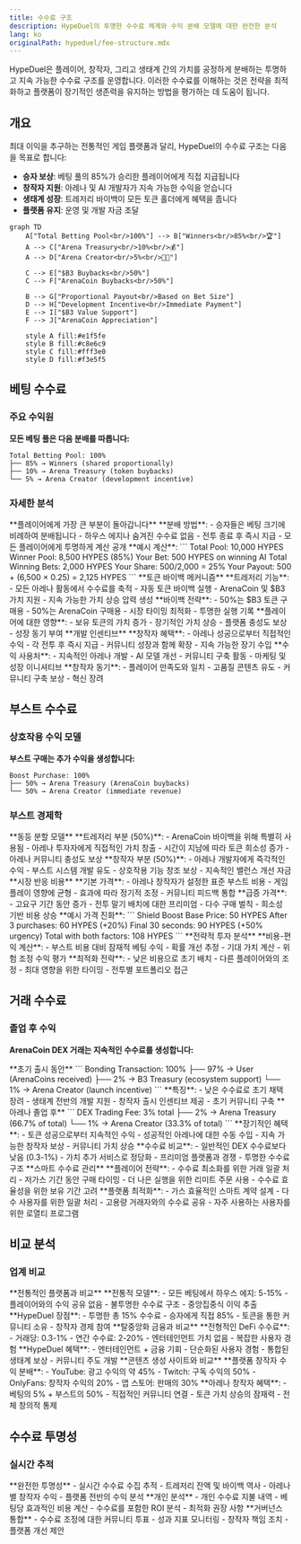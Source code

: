 ```yaml
---
title: 수수료 구조
description: HypeDuel의 투명한 수수료 체계와 수익 분배 모델에 대한 완전한 분석
lang: ko
originalPath: hypeduel/fee-structure.mdx
---
```

HypeDuel은 플레이어, 창작자, 그리고 생태계 간의 가치를 공정하게 분배하는 투명하고 지속 가능한 수수료 구조를 운영합니다. 이러한 수수료를 이해하는 것은 전략을 최적화하고 플랫폼이 장기적인 생존력을 유지하는 방법을 평가하는 데 도움이 됩니다.

## 개요

최대 이익을 추구하는 전통적인 게임 플랫폼과 달리, HypeDuel의 수수료 구조는 다음을 목표로 합니다:

- **승자 보상**: 베팅 풀의 85%가 승리한 플레이어에게 직접 지급됩니다
- **창작자 지원**: 아레나 및 AI 개발자가 지속 가능한 수익을 얻습니다
- **생태계 성장**: 트레저리 바이백이 모든 토큰 홀더에게 혜택을 줍니다
- **플랫폼 유지**: 운영 및 개발 자금 조달

```mermaid
graph TD
    A["Total Betting Pool<br/>100%"] --> B["Winners<br/>85%<br/>🏆"]
    A --> C["Arena Treasury<br/>10%<br/>💰"]
    A --> D["Arena Creator<br/>5%<br/>👨‍💻"]

    C --> E["$B3 Buybacks<br/>50%"]
    C --> F["ArenaCoin Buybacks<br/>50%"]

    B --> G["Proportional Payout<br/>Based on Bet Size"]
    D --> H["Development Incentive<br/>Immediate Payment"]
    E --> I["$B3 Value Support"]
    F --> J["ArenaCoin Appreciation"]

    style A fill:#e1f5fe
    style B fill:#c8e6c9
    style C fill:#fff3e0
    style D fill:#f3e5f5
```

## 베팅 수수료

### 주요 수익원

**모든 베팅 풀은 다음 분배를 따릅니다:**

```
Total Betting Pool: 100%
├── 85% → Winners (shared proportionally)
├── 10% → Arena Treasury (token buybacks)
└── 5% → Arena Creator (development incentive)
```

### 자세한 분석

<Tabs>
  <Tab title="Winner Payouts (85%)">
    **플레이어에게 가장 큰 부분이 돌아갑니다** **분배 방법**: - 승자들은 베팅 크기에 비례하여 분배됩니다 - 하우스 에지나 숨겨진 수수료 없음 - 전투 종료 후 즉시 지급 - 모든 플레이어에게 투명하게 계산 공개 **예시 계산**: ``` Total Pool: 10,000 HYPES Winner Pool: 8,500 HYPES (85%) Your Bet: 500 HYPES on
    winning AI Total Winning Bets: 2,000 HYPES Your Share: 500/2,000 = 25% Your Payout: 500 + (6,500 × 0.25) = 2,125
    HYPES ```
  </Tab>

<Tab title="Arena Treasury (10%)">
  **토큰 바이백 메커니즘** **트레저리 기능**: - 모든 아레나 활동에서 수수료를 축적 - 자동 토큰 바이백 실행 - ArenaCoin 및 $B3 가치 지원 - 지속 가능한 가치 상승 압력 생성 **바이백 전략**: -
  50%는 $B3 토큰 구매용 - 50%는 ArenaCoin 구매용 - 시장 타이밍 최적화 - 투명한 실행 기록 **플레이어에 대한 영향**: - 보유 토큰의 가치 증가 - 장기적인 가치 상승 - 플랫폼 충성도 보상 - 성장 동기 부여
</Tab>

  <Tab title="Arena Creator (5%)">
    **개발 인센티브** **창작자 혜택**: - 아레나 성공으로부터 직접적인 수익 - 각 전투 후 즉시 지급 - 커뮤니티 성장과 함께 확장 - 지속 가능한 장기 수입 **수익 사용처**: - 지속적인 아레나 개발 -
    AI 모델 개선 - 커뮤니티 구축 활동 - 마케팅 및 성장 이니셔티브 **창작자 동기**: -
    플레이어 만족도와 일치 - 고품질 콘텐츠 유도 - 커뮤니티 구축 보상 - 혁신 장려
  </Tab>
</Tabs>

## 부스트 수수료

### 상호작용 수익 모델

**부스트 구매는 추가 수익을 생성합니다:**

```
Boost Purchase: 100%
├── 50% → Arena Treasury (ArenaCoin buybacks)
└── 50% → Arena Creator (immediate revenue)
```

### 부스트 경제학

<AccordionGroup>
  <Accordion title="Revenue Distribution">
    **동등 분할 모델** **트레저리 부분 (50%)**: - ArenaCoin 바이백을 위해 특별히 사용됨 - 아레나 투자자에게 직접적인 가치 창출 - 시간이 지남에 따라 토큰 희소성 증가 - 아레나 커뮤니티 충성도 보상 **창작자 부분
    (50%)**: - 아레나 개발자에게 즉각적인 수익 - 부스트 시스템 개발 유도 - 상호작용 기능 창조 보상 - 지속적인 밸런스 개선 자금
  </Accordion>

<Accordion title="Dynamic Pricing">
  **시장 반응 비용** **기본 가격**: - 아레나 창작자가 설정한 표준 부스트 비용 - 게임플레이 영향에 균형 - 효과에 따라 정기적 조정 - 커뮤니티 피드백 통합 **급증 가격**: - 고요구 기간 동안 증가 - 전투 말기 배치에 대한 프리미엄 - 다수 구매 벌칙 - 희소성 기반 비용 상승 **예시 가격 진화**: ``` Shield Boost Base Price: 50 HYPES After 3 purchases: 60 HYPES (+20%)
  Final 30 seconds: 90 HYPES (+50% urgency) Total with both factors: 108 HYPES ```
</Accordion>

  <Accordion title="ROI Considerations">
    **전략적 투자 분석** **비용-편익 계산**: - 부스트 비용 대비 잠재적 베팅 수익 - 확률 개선 추정 - 기대 가치 계산 - 위험 조정 수익 평가 **최적화 전략**: - 낮은 비용으로 초기 배치 - 다른 플레이어와의 조정 - 최대 영향을 위한 타이밍 - 전투별 포트폴리오 접근
  </Accordion>
</AccordionGroup>

## 거래 수수료

### 졸업 후 수익

**ArenaCoin DEX 거래는 지속적인 수수료를 생성합니다:**

<Tabs>
  <Tab title="Bonding Phase Fees">
    **초기 출시 동안** ``` Bonding Transaction: 100% ├── 97% → User (ArenaCoins received) ├── 2% → B3 Treasury
    (ecosystem support) └── 1% → Arena Creator (launch incentive) ``` **특징**: - 낮은 수수료로 초기 채택 장려 - 생태계 전반의 개발 지원 - 창작자 출시 인센티브 제공 - 초기 커뮤니티 구축
  </Tab>

<Tab title="DEX Trading Fees">
  **아레나 졸업 후** ``` DEX Trading Fee: 3% total ├── 2% → Arena Treasury (66.7% of total) └── 1% → Arena
  Creator (33.3% of total) ``` **장기적인 혜택**: - 토큰 성공으로부터 지속적인 수익 - 성공적인 아레나에 대한 수동 수입 - 지속 가능한 창작자 보상 - 커뮤니티 가치 상승 **수수료 비교**: - 일반적인 DEX 수수료보다 낮음 (0.3-1%) - 가치 추가 서비스로 정당화 - 프리미엄 플랫폼과 경쟁 - 투명한 수수료 구조
</Tab>

  <Tab title="Fee Optimization">
    **스마트 수수료 관리** **플레이어 전략**: - 수수료 최소화를 위한 거래 일괄 처리 - 저가스 기간 동안 구매 타이밍 - 더 나은 실행을 위한 리미트 주문 사용 - 수수료 효율성을 위한 보유 기간 고려 **플랫폼 최적화**: - 가스 효율적인 스마트 계약 설계 - 다수 사용자를 위한 일괄 처리 - 고용량 거래자와의 수수료 공유 - 자주 사용하는 사용자를 위한 로열티 프로그램
  </Tab>
</Tabs>

## 비교 분석

### 업계 비교

<AccordionGroup>
  <Accordion title="Traditional Gaming">
    **전통적인 플랫폼과 비교** **전통적 모델**: - 모든 베팅에서 하우스 에지: 5-15% - 플레이어와의 수익 공유 없음 - 불투명한 수수료 구조 - 중앙집중식 이익 추출 **HypeDuel 장점**: - 투명한 총 15% 수수료
    - 승자에게 직접 85% - 토큰을 통한 커뮤니티 소유 - 창작자 경제 참여
  </Accordion>

<Accordion title="DeFi Platforms">
  **탈중앙화 금융과 비교** **전형적인 DeFi 수수료**: - 거래당: 0.3-1% - 연간 수수료: 2-20% - 엔터테인먼트 가치 없음 - 복잡한 사용자 경험 **HypeDuel 혜택**: - 엔터테인먼트 + 금융 기회
  - 단순화된 사용자 경험 - 통합된 생태계 보상 - 커뮤니티 주도 개발
</Accordion>

  <Accordion title="Creator Platforms">
    **콘텐츠 생성 사이트와 비교** **플랫폼 창작자 수익 분배**: - YouTube: 광고 수익의 약 45% - Twitch: 구독 수익의 50% - OnlyFans: 창작자 수익의 20% - 앱 스토어: 판매의 30% **아레나 창작자 혜택**: - 베팅의 5% + 부스트의 50% - 직접적인 커뮤니티 연결 - 토큰 가치 상승의 잠재력 - 전체 창의적 통제
  </Accordion>
</AccordionGroup>

## 수수료 투명성

### 실시간 추적

<Card title="Public Dashboards" icon="dashboard">
  **완전한 투명성** - 실시간 수수료 수집 추적 - 트레저리 잔액 및 바이백 역사 - 아레나별 창작자 수익 - 플랫폼 전반의 수익 분석
</Card>

<Card title="Player Tools" icon="calculator">
  **개인 분석** - 개인 수수료 지불 내역 - 베팅당 효과적인 비용 계산 - 수수료를 포함한 ROI 분석 - 최적화 권장 사항
</Card>

<Card title="Community Oversight" icon="users">
  **거버넌스 통합** - 수수료 조정에 대한 커뮤니티 투표 - 성과 지표 모니터링 - 창작자 책임 조치 - 플랫폼 개선 제안
</Card>
